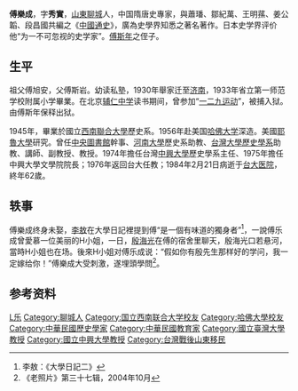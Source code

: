 {{Infobox_officeholder
| name = 傅樂成
| image name = 
| width = 230
| now = {{ROC}}歷史學家
| period =
| Sex = 男 
| Native place = 
| date of birth = 1922年
| date of death = 1984年2月21日
| party = —
| place of birth = {{ROC-1912}}[[山東省|山東省]][[聊城|聊城]]
| place of death = {{ROC}}[[台北市|台北市]]
| educate = 
* [[西南聯合大學|西南聯合大學]]歷史系畢業
| past = 
*[[中華民國國家圖書館|中央圖書館]]幹事
*[[河南大學|河南大學]]歷史系助教*
*[[臺灣大學歷史學系|臺灣大學歷史學系]]助教、講師、副教授、教授
*[[中興大學|中興大學]]歷史學系主任
*中興大學文學院院長
}}
'''傅樂成'''{{BD|1922年||1984年|2月21日|catIdx=Fu傅}}，字'''秀實 '''，[[山東|山東]][[聊城|聊城]]人，中国隋唐史專家，與蕭璠、鄒紀萬、王明蓀、姜公韜、段昌國共編之《[[中國通史|中國通史]]》，廣為史學界知悉之著名著作。日本史学界评价他“为一不可忽视的史学家”。[[傅斯年|傅斯年]]之侄子。

== 生平 ==
祖父傅旭安，父傅斯岩。幼读私塾，1930年舉家迁至[[济南|济南]]，1933年省立第一师范学校附属小学畢業。在北京[[北平輔仁大學附屬中學|辅仁中学]]读书期间，曾参加“[[一二九运动|一二九运动]]”，被捕入狱。由傅斯年保释出狱。

1945年，畢業於國立[[西南聯合大學|西南聯合大學]]歷史系。1956年赴美国[[哈佛大学|哈佛大学]]深造。美國[[耶魯大學|耶魯大學]]研究。曾任[[中華民國國家圖書館|中央圖書館]]幹事、[[河南大學|河南大學]]歷史系助教、[[台灣大學歷史學系|台灣大學歷史學系]]助教、講師、副教授、教授。1974年擔任台灣[[中興大學|中興大學]]歷史學系主任、1975年擔任中興大學文學院院長；1976年返回台大任教；1984年2月21日病逝于[[台大医院|台大医院]]，終年62歲。

== 轶事 ==
傅樂成终身未娶，[[李敖|李敖]]在大學日記裡提到傅“是一個有味道的獨身者”<ref>李敖：《大學日記二》</ref>，一說傅乐成曾愛慕一位美丽的H小姐，一日，[[殷海光|殷海光]]在傅的宿舍里聊天，殷海光口若悬河，當時H小姐也在场。後來H小姐对傅乐成说：“假如你有殷先生那样好的学问，我一定嫁给你！”傅樂成大受刺激，遂埋頭學問<ref>《老照片》第三十七辑，2004年10月</ref>。

== 参考资料 ==
{{reflist}}

{{Authority control}}
{{DEFAULTSORT:Fu傅}}
[[Category:傅姓|L乐]]
[[Category:聊城人|Category:聊城人]]
[[Category:国立西南联合大学校友|Category:国立西南联合大学校友]]
[[Category:哈佛大學校友|Category:哈佛大學校友]]
[[Category:中華民國歷史學家|Category:中華民國歷史學家]]
[[Category:中華民國教育家|Category:中華民國教育家]]
[[Category:國立臺灣大學教授|Category:國立臺灣大學教授]]
[[Category:國立中興大學教授|Category:國立中興大學教授]]
[[Category:台灣戰後山東移民|Category:台灣戰後山東移民]]